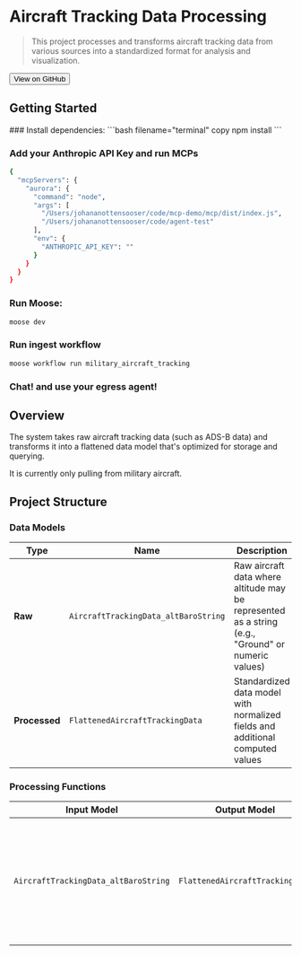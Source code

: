 
# Aircraft Tracking Data Processing

> This project processes and transforms aircraft tracking data from various sources into a standardized format for analysis and visualization.

<Link href="https://github.com/514-labs/moose/tree/main/templates/ads-b">
    <Button variant="outline">
        <Github className="w-4 h-4 mr-2" />
        View on GitHub
    </Button>
</Link>

## Getting Started

<Steps>
### Install dependencies:
```bash filename="terminal" copy
npm install
```

### Add your Anthropic API Key and run MCPs

```bash filename=".cursor/mcp.json" copy {10}
{
  "mcpServers": {
    "aurora": {
      "command": "node",
      "args": [
        "/Users/johananottensooser/code/mcp-demo/mcp/dist/index.js",
        "/Users/johananottensooser/code/agent-test"
      ],
      "env": {
        "ANTHROPIC_API_KEY": ""
      }
    }
  }
}
```

### Run Moose:
```bash filename="terminal" copy
moose dev
```

### Run ingest workflow
```bash filename="terminal" copy
moose workflow run military_aircraft_tracking
```
</Steps>

### Chat! and use your egress agent!

## Overview
The system takes raw aircraft tracking data (such as ADS-B data) and transforms it into a flattened data model that's optimized for storage and querying.

It is currently only pulling from military aircraft.

## Project Structure

### Data Models

| Type | Name | Description |
| ---- | ---- | ----------- |
| **Raw** | `AircraftTrackingData_altBaroString` | Raw aircraft data where altitude may be represented as a string (e.g., "Ground" or numeric values) |
| **Processed** | `FlattenedAircraftTrackingData` | Standardized data model with normalized fields and additional computed values |

### Processing Functions

| **Input Model** | **Output Model** | **Description** |
| -------- | -------- | --------------- |
| `AircraftTrackingData_altBaroString` | `FlattenedAircraftTrackingData` | Transforms the raw data into the flattened format, handling special cases like "Ground" altitude |



